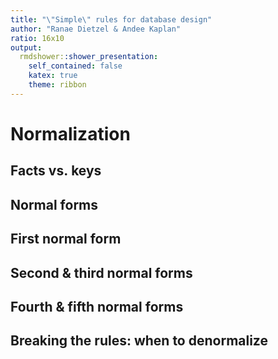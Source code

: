 ```yaml
---
title: "\"Simple\" rules for database design"
author: "Ranae Dietzel & Andee Kaplan"
ratio: 16x10
output:
  rmdshower::shower_presentation:
    self_contained: false
    katex: true
    theme: ribbon
---
```


# Normalization

## Facts vs. keys

## Normal forms

## First normal form

## Second & third normal forms

## Fourth & fifth normal forms

## Breaking the rules: when to denormalize
